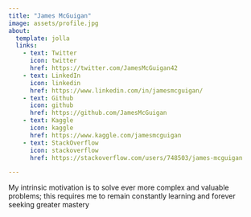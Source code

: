 ```yaml
---
title: "James McGuigan"
image: assets/profile.jpg
about:
  template: jolla
  links:
    - text: Twitter
      icon: twitter
      href: https://twitter.com/JamesMcGuigan42
    - text: LinkedIn
      icon: linkedin
      href: https://www.linkedin.com/in/jamesmcguigan/
    - text: Github
      icon: github
      href: https://github.com/JamesMcGuigan
    - text: Kaggle
      icon: kaggle
      href: https://www.kaggle.com/jamesmcguigan
    - text: StackOverflow
      icon: stackoverflow
      href: https://stackoverflow.com/users/748503/james-mcguigan

---
```


My intrinsic motivation is to solve ever more complex and valuable problems; this requires me to remain constantly learning and forever seeking greater mastery
